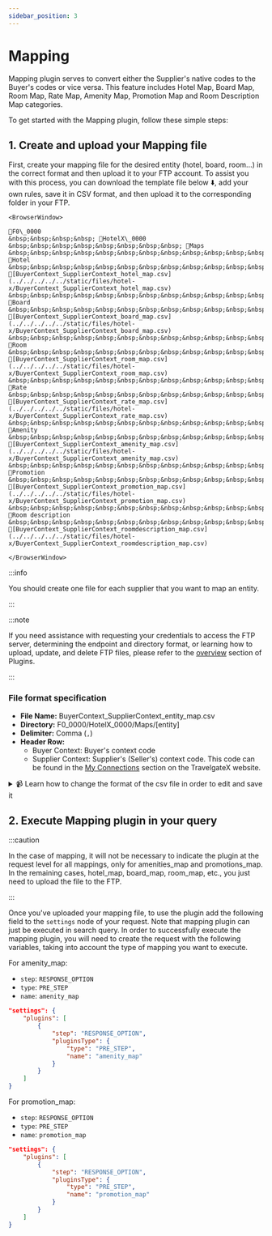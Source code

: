 ```yaml
---
sidebar_position: 3
---
```


# Mapping

Mapping plugin serves to convert either the Supplier's native codes to the Buyer's codes or vice versa. This feature includes Hotel Map, Board Map, Room Map, Rate Map, Amenity Map, Promotion Map and Room Description Map categories.

To get started with the Mapping plugin, follow these simple steps:

## 1. Create and upload your Mapping file

First, create your mapping file for the desired entity (hotel, board, room...) in the correct format and then upload it to your FTP account. To assist you with this process, you can download the template file below ⬇️, add your own rules, save it in CSV format, and then upload it to the corresponding folder in your FTP.


```mdx-code-block
<BrowserWindow>

📁F0\_0000  
&nbsp;&nbsp;&nbsp;&nbsp; 📁HotelX\_0000  
&nbsp;&nbsp;&nbsp;&nbsp;&nbsp;&nbsp;&nbsp;&nbsp; 📁Maps  
&nbsp;&nbsp;&nbsp;&nbsp;&nbsp;&nbsp;&nbsp;&nbsp;&nbsp;&nbsp;&nbsp;&nbsp; 📁Hotel  
&nbsp;&nbsp;&nbsp;&nbsp;&nbsp;&nbsp;&nbsp;&nbsp;&nbsp;&nbsp;&nbsp;&nbsp;&nbsp;&nbsp;&nbsp;&nbsp; 📄[BuyerContext_SupplierContext_hotel_map.csv](../../../../../static/files/hotel-x/BuyerContext_SupplierContext_hotel_map.csv)  
&nbsp;&nbsp;&nbsp;&nbsp;&nbsp;&nbsp;&nbsp;&nbsp;&nbsp;&nbsp;&nbsp;&nbsp; 📁Board  
&nbsp;&nbsp;&nbsp;&nbsp;&nbsp;&nbsp;&nbsp;&nbsp;&nbsp;&nbsp;&nbsp;&nbsp;&nbsp;&nbsp;&nbsp;&nbsp; 📄[BuyerContext_SupplierContext_board_map.csv](../../../../../static/files/hotel-x/BuyerContext_SupplierContext_board_map.csv)  
&nbsp;&nbsp;&nbsp;&nbsp;&nbsp;&nbsp;&nbsp;&nbsp;&nbsp;&nbsp;&nbsp;&nbsp; 📁Room  
&nbsp;&nbsp;&nbsp;&nbsp;&nbsp;&nbsp;&nbsp;&nbsp;&nbsp;&nbsp;&nbsp;&nbsp;&nbsp;&nbsp;&nbsp;&nbsp; 📄[BuyerContext_SupplierContext_room_map.csv](../../../../../static/files/hotel-x/BuyerContext_SupplierContext_room_map.csv)  
&nbsp;&nbsp;&nbsp;&nbsp;&nbsp;&nbsp;&nbsp;&nbsp;&nbsp;&nbsp;&nbsp;&nbsp; 📁Rate  
&nbsp;&nbsp;&nbsp;&nbsp;&nbsp;&nbsp;&nbsp;&nbsp;&nbsp;&nbsp;&nbsp;&nbsp;&nbsp;&nbsp;&nbsp;&nbsp; 📄[BuyerContext_SupplierContext_rate_map.csv](../../../../../static/files/hotel-x/BuyerContext_SupplierContext_rate_map.csv)  
&nbsp;&nbsp;&nbsp;&nbsp;&nbsp;&nbsp;&nbsp;&nbsp;&nbsp;&nbsp;&nbsp;&nbsp; 📁Amenity  
&nbsp;&nbsp;&nbsp;&nbsp;&nbsp;&nbsp;&nbsp;&nbsp;&nbsp;&nbsp;&nbsp;&nbsp;&nbsp;&nbsp;&nbsp;&nbsp; 📄[BuyerContext_SupplierContext_amenity_map.csv](../../../../../static/files/hotel-x/BuyerContext_SupplierContext_amenity_map.csv)  
&nbsp;&nbsp;&nbsp;&nbsp;&nbsp;&nbsp;&nbsp;&nbsp;&nbsp;&nbsp;&nbsp;&nbsp; 📁Promotion  
&nbsp;&nbsp;&nbsp;&nbsp;&nbsp;&nbsp;&nbsp;&nbsp;&nbsp;&nbsp;&nbsp;&nbsp;&nbsp;&nbsp;&nbsp;&nbsp; 📄[BuyerContext_SupplierContext_promotion_map.csv](../../../../../static/files/hotel-x/BuyerContext_SupplierContext_promotion_map.csv)  
&nbsp;&nbsp;&nbsp;&nbsp;&nbsp;&nbsp;&nbsp;&nbsp;&nbsp;&nbsp;&nbsp;&nbsp; 📁Room description  
&nbsp;&nbsp;&nbsp;&nbsp;&nbsp;&nbsp;&nbsp;&nbsp;&nbsp;&nbsp;&nbsp;&nbsp;&nbsp;&nbsp;&nbsp;&nbsp; 📄[BuyerContext_SupplierContext_roomdescription_map.csv](../../../../../static/files/hotel-x/BuyerContext_SupplierContext_roomdescription_map.csv) 

</BrowserWindow>
```


:::info

You should create one file for each supplier that you want to map an entity.

:::

:::note

If you need assistance with requesting your credentials to access the FTP server, determining the endpoint and directory format, or learning how to upload, update, and delete FTP files, please refer to the [overview](../plugins/overview) section of Plugins.

:::

### File format specification

* **File Name:** BuyerContext_SupplierContext_entity_map.csv
* **Directory:** F0\_0000/HotelX\_0000/Maps/[entity]
* **Delimiter:** Comma (`,`)
* **Header Row:**
   * Buyer Context: Buyer's context code
   * Supplier Context: Supplier's (Seller's) context code. This code can be found in the [My Connections](https://app.travelgatex.com/connections/myconnections) section on the TravelgateX website.


<details>
    <summary>📹 Learn how to change the format of the csv file in order to edit and save it</summary>
    <div>
        <div><iframe width="560" height="315" src="https://www.youtube.com/embed/XkOk3SkZ0Sg?si=TYhN1QfMwYE1fusw&amp;controls=0" title="YouTube video player" frameborder="0" allow="accelerometer; autoplay; clipboard-write; encrypted-media; gyroscope; picture-in-picture; web-share" allowfullscreen></iframe></div>
    </div>
</details>


## 2. Execute Mapping plugin in your query

:::caution

In the case of mapping, it will not be necessary to indicate the plugin at the request level for all mappings, only for amenities_map and promotions_map. In the remaining cases, hotel_map, board_map, room_map, etc., you just need to upload the file to the FTP.

:::

Once you've uploaded your mapping file, to use the plugin add the following field to the `settings` node of your request. Note that mapping plugin can just be executed in search query. In order to successfully execute the mapping plugin, you will need to create the request with the following variables, taking into account the type of mapping you want to execute.

For amenity_map:

* `step`: `RESPONSE_OPTION`
* `type`: `PRE_STEP`
* `name`: `amenity_map`

```json
"settings": {
	"plugins": [
		{
			"step": "RESPONSE_OPTION",
			"pluginsType": {
				"type": "PRE_STEP",
				"name": "amenity_map"
			}
		}
	]
}
```

For promotion_map:

* `step`: `RESPONSE_OPTION`
* `type`: `PRE_STEP`
* `name`: `promotion_map`

```json
"settings": {
	"plugins": [
		{
			"step": "RESPONSE_OPTION",
			"pluginsType": {
				"type": "PRE_STEP",
				"name": "promotion_map"
			}
		}
	]
}
```